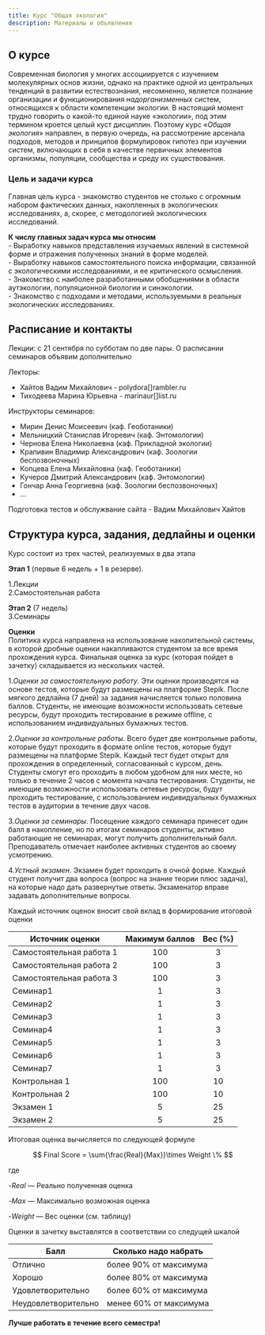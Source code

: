 ```yaml
---
title: Курс "Общая экология"
description: Материалы и объявления 
---
```

 
## О курсе
Современная биология у многих ассоциируется с изучением молекулярных основ жизни, однако на практике одной из центральных тенденций в развитии естествознания, несомненно, является познание организации и функционирования *надорганизменных* систем, относящихся к области компетенции экологии. В настоящий момент трудно говорить о какой-то единой науке «экологии», под этим термином кроется целый куст дисциплин. Поэтому курс «*Общая экология*» направлен, в первую очередь, на рассмотрение арсенала подходов, методов и принципов формулировок гипотез при изучении систем, включающих в себя в качестве первичных элементов организмы, популяции, сообщества и среду их существования.

### Цель и задачи курса
Главная цель курса - знакомство студентов не столько с огромным набором фактических данных, накопленных в экологических исследованиях, а, скорее, с методологией экологических исследований. 

**К числу главных задач курса мы относим**    
- Выработку навыков представления изучаемых явлений в системной форме и отражения полученных знаний в форме моделей.     
- Выработку навыков самостоятельного поиска информации, связанной с экологическими исследованиями, и ее критического осмысления.    
- Знакомство с наиболее разработанными обобщениями в области аутэкологии, популяционной биологии и синэкологии.    
- Знакомство с подходами и методами, используемыми в реальных экологических исследованиях.   

## Расписание и контакты

Лекции: с 21 сентября по субботам по две пары.
О расписании семинаров объявим дополнительно

Лекторы: 

- Хайтов Вадим Михайлович - polydora[]rambler.ru
- Тиходеева Марина Юрьевна - marinaur[]list.ru 

Инструкторы семинаров:

- Мирин Денис Моисеевич (каф. Геоботаники)
- Мельницкий Станислав Игоревич (каф. Энтомологии)
- Чернова Елена Николаевна (каф. Прикладной экологии)
- Крапивин Владимир Александрович (каф. Зоологии беспозвоночных)
- Копцева Елена Михайловна (каф. Геоботаники)
- Кучеров Дмитрий Александрович (каф. Энтомологии)
- Гончар Анна Георгиевна (каф. Зоологии беспозвоночных)
- ...

Подготовка тестов и обслужвание сайта
- Вадим Михайлович Хайтов


## Структура курса, задания, дедлайны и оценки

Курс состоит из трех частей, реализуемых в два этапа

**Этап 1** (первые 6 недель + 1 в резерве).

1.Лекции   
2.Самостоятельная работа   

**Этап 2** (7 недель)   
3.Семинары 


**Оценки**   
Политика курса направлена на использование накопительной системы, в которой  дробные оценки накапливаются студентом за все время прохождения курса. Финальная оценка за курс (которая пойдет в зачетку) складывается из нескольких частей.


1.*Оценки за самостоятельную работу*. Эти оценки производятся на основе тестов, которые будут размещены на платформе Stepik. После мягкого дедлайна (7 дней) за задания начисляется только половина баллов. Студенты, не имеющие возможности использовать сетевые ресурсы, будут проходить тестирование в режиме offline, с использованием индивидуальных бумажных тестов.   

2.*Оценки за контрольные работы*. Всего будет две контрольные работы, которые будут проходить в формате online тестов, которые будут размещены на платформе Stepik. Каждый тест будет открыт для прохождения в определенный, согласованный с курсом, день. Студенты смогут его проходить в любом удобном для них месте, но только в течение 2 часов с момента начала тестирования. Студенты, не имеющие возможности использовать сетевые ресурсы, будут проходить тестирование, с использованием индивидуальных бумажных тестов в аудитории в течение двух часов.   

3.*Оценки за семинары*. Посещение каждого семинара принесет один балл в накопление, но по итогам семинаров студенты, активно работающие не семинарах, могут получить дополнительный балл. Преподаватель отмечает наиболее активных студентов ао своему усмотрению. 

4.*Устный экзамен*. Экзамен будет проходить в очной форме. Каждый студент получит два вопроса (вопрос на знание теории плюс задача), на которые надо дать развернутые ответы. Экзаменатор вправе задавать дополнительные вопросы. 



Каждый источник оценок вносит свой вклад в формирование итоговой оценки

<!-- | Источник оценки        	| Максимальный вклад в финильную оценку 	| -->
<!-- |------------------------	|:-------------------------------------:	| -->
<!-- | Экзамен                	|                   50%                  	| -->
<!-- | Самостоятельные работы 	|                   9%                   	| -->
<!-- | Семинары               	|                   21%                  	| -->
<!-- | Контрольные            	|                   20%                  	| -->


<!-- Для выработки стратегии накопления оценки можно воспользоваться следующей таблицей. -->

| Источник оценки          	| Макимум баллов 	| Вес (%) 	|
|--------------------------	|:--------------:	|:-------:	|
| Самостоятельная работа 1 	|       100      	|    3    	|
| Самостоятельная работа 2 	|       100      	|    3    	|
| Самостоятельная работа 3 	|       100      	|    3    	|
| Семинар1                 	|        1       	|    3    	|
| Семинар2                 	|        1       	|    3    	|
| Семинар3                 	|        1       	|    3    	|
| Семинар4                 	|        1       	|    3    	|
| Семинар5                 	|        1       	|    3    	|
| Семинар6                 	|        1       	|    3    	|
| Семинар7                 	|        1       	|    3    	|
| Контрольная 1            	|       100      	|    10   	|
| Контрольная 2            	|       100      	|    10   	|
| Экзамен 1                	|        5       	|    25   	|
| Экзамен 2                	|        5       	|    25   	|


Итоговая оценка вычисляется по следующей формуле

$$
Final Score = \sum{\frac{Real}{Max}}\times Weight \%
$$

где     

-$Real$ --- Реально полученная оценка   

-$Max$ --- Максимально возможная оценка   

-$Weight$ --- Вес оценки (см. таблицу)    


Оценки в зачетку выставлятся в соответствии со следущей шкалой

| Балл                	| Сколько надо набрать   	|
|---------------------	|------------------------	|
| Отлично             	| более 90% от максимума 	|
| Хорошо              	| более 80% от максимума 	|
| Удовлетворительно   	| более 60% от максимума 	|
| Неудовлетворительно 	| менее 60% от максимума 	|



**Лучше работать в течение всего семестра!**  

